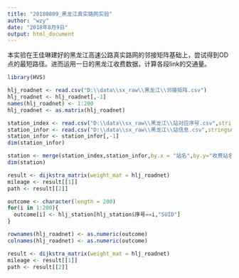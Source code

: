 ```yaml
---
title: "20180809_黑龙江真实路网实验"
author: "wzy"
date: "2018年8月9日"
output: html_document
---
```


本实验在王佳琳建好的黑龙江高速公路真实路网的邻接矩阵基础上，尝试得到OD点的最短路径。进而运用一日的黑龙江收费数据，计算各段link的交通量。

```r
library(HVS)
```

```r
hlj_roadnet <- read.csv("D:\\data\\sx_raw\\黑龙江\\邻接矩阵.csv")
hlj_roadnet <- hlj_roadnet[,-1]
names(hlj_roadnet) <- 1:200
hlj_roadnet <- as.matrix(hlj_roadnet)
```

```r
station_index <- read.csv("D:\\data\\sx_raw\\黑龙江\\站对应序号.csv",stringsAsFactors=F)
station_infor <- read.csv("D:\\data\\sx_raw\\黑龙江\\站信息.csv",stringsAsFactors=F)
station_infor <- station_infor[,-1]
dim(station_infor)
```

```r
station <- merge(station_index,station_infor,by.x = "站名",by.y="收费站名称",all=T)
dim(station)
```


```r
result <- dijkstra_matrix(weight_mat = hlj_roadnet)
mileage <- result[[1]]
path <- result[[2]]
```

```r
outcome <- character(length = 200)
for(i in 1:200){
  outcome[i] <- hlj_station[hlj_station$序号==i,"SUID"]
}
```

```r
rownames(hlj_roadnet) <- as.numeric(outcome)
colnames(hlj_roadnet) <- as.numeric(outcome)
```

```r
result <- dijkstra_matrix(weight_mat = hlj_roadnet)
mileage <- result[[1]]
path <- result[[2]]
```
